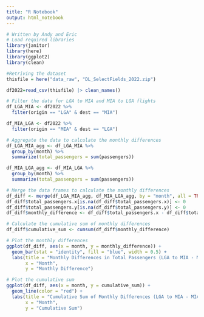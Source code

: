 ---
title: "R Notebook"
output: html_notebook
---

```{r}
# Written by Andy and Eric
# Load required libraries
library(janitor) 
library(here) 
library(ggplot2)
library(clean)

#Retriving the dataset
thisfile = here("data_raw", "DL_SelectFields_2022.zip")

df2022=read_csv(thisfile) |> clean_names()

# Filter the data for LGA to MIA and MIA to LGA flights
df_LGA_MIA <- df2022 %>%
  filter(origin == "LGA" & dest == "MIA")

df_MIA_LGA <- df2022 %>%
  filter(origin == "MIA" & dest == "LGA")

# Aggregate the data to calculate the monthly differences
df_LGA_MIA_agg <- df_LGA_MIA %>%
  group_by(month) %>%
  summarize(total_passengers = sum(passengers))

df_MIA_LGA_agg <- df_MIA_LGA %>%
  group_by(month) %>%
  summarize(total_passengers = sum(passengers))

# Merge the data frames to calculate the monthly differences
df_diff <- merge(df_LGA_MIA_agg, df_MIA_LGA_agg, by = "month", all = TRUE)
df_diff$total_passengers.x[is.na(df_diff$total_passengers.x)] <- 0
df_diff$total_passengers.y[is.na(df_diff$total_passengers.y)] <- 0
df_diff$monthly_difference <- df_diff$total_passengers.x - df_diff$total_passengers.y

# Calculate the cumulative sum of monthly differences
df_diff$cumulative_sum <- cumsum(df_diff$monthly_difference)

# Plot the monthly differences
ggplot(df_diff, aes(x = month, y = monthly_difference)) +
  geom_bar(stat = "identity", fill = "blue", width = 0.5) +
  labs(title = "Monthly Differences in Total Passengers (LGA to MIA - MIA to LGA)",
       x = "Month",
       y = "Monthly Difference")

# Plot the cumulative sum
ggplot(df_diff, aes(x = month, y = cumulative_sum)) +
  geom_line(color = "red") +
  labs(title = "Cumulative Sum of Monthly Differences (LGA to MIA - MIA to LGA)",
       x = "Month",
       y = "Cumulative Sum")


```
